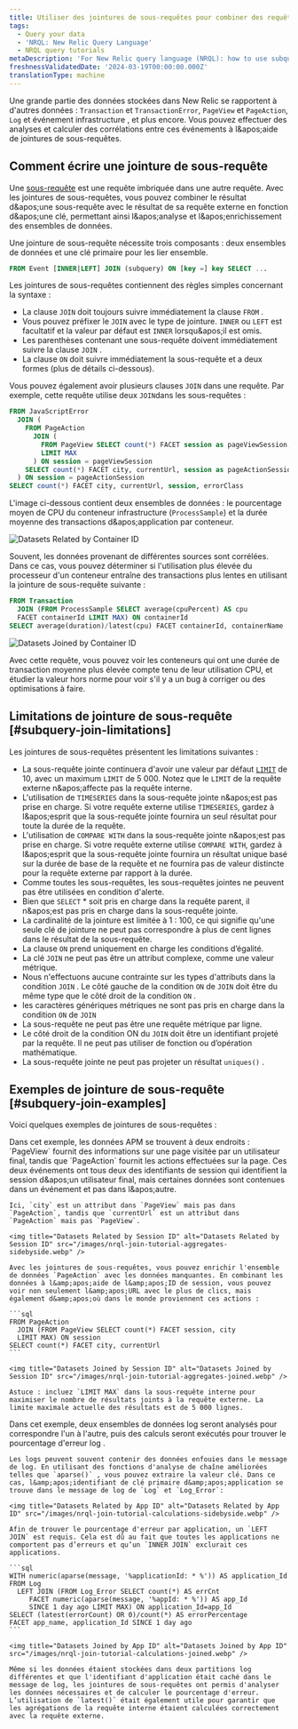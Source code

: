 ```yaml
---
title: Utiliser des jointures de sous-requêtes pour combiner des requêtes
tags:
  - Query your data
  - 'NRQL: New Relic Query Language'
  - NRQL query tutorials
metaDescription: 'For New Relic query language (NRQL): how to use subquery joins.'
freshnessValidatedDate: '2024-03-19T00:00:00.000Z'
translationType: machine
---
```


Une grande partie des données stockées dans New Relic se rapportent à d'autres données : `Transaction` et `TransactionError`, `PageView` et `PageAction`, `Log` et événement infrastructure , et plus encore. Vous pouvez effectuer des analyses et calculer des corrélations entre ces événements à l&amp;apos;aide de jointures de sous-requêtes.

## Comment écrire une jointure de sous-requête

Une [sous-requête](/docs/query-your-data/nrql-new-relic-query-language/get-started/subqueries-in-nrql) est une requête imbriquée dans une autre requête. Avec les jointures de sous-requêtes, vous pouvez combiner le résultat d&amp;apos;une sous-requête avec le résultat de sa requête externe en fonction d&amp;apos;une clé, permettant ainsi l&amp;apos;analyse et l&amp;apos;enrichissement des ensembles de données.

Une jointure de sous-requête nécessite trois composants : deux ensembles de données et une clé primaire pour les lier ensemble.

```sql
FROM Event [INNER|LEFT] JOIN (subquery) ON [key =] key SELECT ...
```

Les jointures de sous-requêtes contiennent des règles simples concernant la syntaxe :

* La clause `JOIN` doit toujours suivre immédiatement la clause `FROM` .
* Vous pouvez préfixer le `JOIN` avec le type de jointure. `INNER` ou `LEFT` est facultatif et la valeur par défaut est `INNER` lorsqu&amp;apos;il est omis.
* Les parenthèses contenant une sous-requête doivent immédiatement suivre la clause `JOIN` .
* La clause `ON` doit suivre immédiatement la sous-requête et a deux formes (plus de détails ci-dessous).

Vous pouvez également avoir plusieurs clauses `JOIN` dans une requête. Par exemple, cette requête utilise deux `JOIN`dans les sous-requêtes :

```sql
FROM JavaScriptError
  JOIN (
    FROM PageAction
      JOIN (
        FROM PageView SELECT count(*) FACET session as pageViewSession, city
        LIMIT MAX
      ) ON session = pageViewSession
    SELECT count(*) FACET city, currentUrl, session as pageActionSession
  ) ON session = pageActionSession
SELECT count(*) FACET city, currentUrl, session, errorClass
```

L'image ci-dessous contient deux ensembles de données : le pourcentage moyen de CPU du conteneur infrastructure (`ProcessSample`) et la durée moyenne des transactions d&amp;apos;application par conteneur.

<img title="Datasets related by container ID" alt="Datasets Related by Container ID" src="/images/nrql-join-tutorial-rows-sidebyside.webp" />

Souvent, les données provenant de différentes sources sont corrélées. Dans ce cas, vous pouvez déterminer si l'utilisation plus élevée du processeur d'un conteneur entraîne des transactions plus lentes en utilisant la jointure de sous-requête suivante :

```sql
FROM Transaction
  JOIN (FROM ProcessSample SELECT average(cpuPercent) AS cpu
  FACET containerId LIMIT MAX) ON containerId
SELECT average(duration)/latest(cpu) FACET containerId, containerName
```

<img title="Datasets Joined by Container ID" alt="Datasets Joined by Container ID" src="/images/nrql-join-tutorial-rows-joined.webp" />

Avec cette requête, vous pouvez voir les conteneurs qui ont une durée de transaction moyenne plus élevée compte tenu de leur utilisation CPU, et étudier la valeur hors norme pour voir s'il y a un bug à corriger ou des optimisations à faire.

## Limitations de jointure de sous-requête [#subquery-join-limitations]

Les jointures de sous-requêtes présentent les limitations suivantes :

* La sous-requête jointe continuera d'avoir une valeur par défaut [`LIMIT`](#sel-limit) de 10, avec un maximum `LIMIT` de 5 000. Notez que le `LIMIT` de la requête externe n&amp;apos;affecte pas la requête interne.
* L'utilisation de `TIMESERIES` dans la sous-requête jointe n&amp;apos;est pas prise en charge. Si votre requête externe utilise `TIMESERIES`, gardez à l&amp;apos;esprit que la sous-requête jointe fournira un seul résultat pour toute la durée de la requête.
* L'utilisation de `COMPARE WITH` dans la sous-requête jointe n&amp;apos;est pas prise en charge. Si votre requête externe utilise `COMPARE WITH`, gardez à l&amp;apos;esprit que la sous-requête jointe fournira un résultat unique basé sur la durée de base de la requête et ne fournira pas de valeur distincte pour la requête externe par rapport à la durée.
* Comme toutes les sous-requêtes, les sous-requêtes jointes ne peuvent pas être utilisées en condition d'alerte.
* Bien que `SELECT` \* soit pris en charge dans la requête parent, il n&amp;apos;est pas pris en charge dans la sous-requête jointe.
* La cardinalité de la jointure est limitée à 1 : 100, ce qui signifie qu'une seule clé de jointure ne peut pas correspondre à plus de cent lignes dans le résultat de la sous-requête.
* La clause `ON` prend uniquement en charge les conditions d’égalité.
* La clé `JOIN` ne peut pas être un attribut complexe, comme une valeur métrique.
* Nous n'effectuons aucune contrainte sur les types d'attributs dans la condition `JOIN` . Le côté gauche de la condition `ON` de `JOIN` doit être du même type que le côté droit de la condition `ON` .
* les caractères génériques métriques ne sont pas pris en charge dans la condition `ON` de `JOIN`
* La sous-requête ne peut pas être une requête métrique par ligne.
* Le côté droit de la condition ON du `JOIN` doit être un identifiant projeté par la requête. Il ne peut pas utiliser de fonction ou d’opération mathématique.
* La sous-requête jointe ne peut pas projeter un résultat `uniques()` .

## Exemples de jointure de sous-requête [#subquery-join-examples]

Voici quelques exemples de jointures de sous-requêtes :

<CollapserGroup>
  <Collapser id="add-missing-data" title="Ajouter les données manquantes">
    Dans cet exemple, les données APM se trouvent à deux endroits : `PageView` fournit des informations sur une page visitée par un utilisateur final, tandis que `PageAction` fournit les actions effectuées sur la page. Ces deux événements ont tous deux des identifiants de session qui identifient la session d&amp;apos;un utilisateur final, mais certaines données sont contenues dans un événement et pas dans l&amp;apos;autre.

    Ici, `city` est un attribut dans `PageView` mais pas dans `PageAction`, tandis que `currentUrl` est un attribut dans `PageAction` mais pas `PageView`.

    <img title="Datasets Related by Session ID" alt="Datasets Related by Session ID" src="/images/nrql-join-tutorial-aggregates-sidebyside.webp" />

    Avec les jointures de sous-requêtes, vous pouvez enrichir l'ensemble de données `PageAction` avec les données manquantes. En combinant les données à l&amp;apos;aide de l&amp;apos;ID de session, vous pouvez voir non seulement l&amp;apos;URL avec le plus de clics, mais également d&amp;apos;où dans le monde proviennent ces actions :

    ```sql
    FROM PageAction
      JOIN (FROM PageView SELECT count(*) FACET session, city
      LIMIT MAX) ON session
    SELECT count(*) FACET city, currentUrl
    ```

    <img title="Datasets Joined by Session ID" alt="Datasets Joined by Session ID" src="/images/nrql-join-tutorial-aggregates-joined.webp" />

    Astuce : incluez `LIMIT MAX` dans la sous-requête interne pour maximiser le nombre de résultats joints à la requête externe. La limite maximale actuelle des résultats est de 5 000 lignes.
  </Collapser>

  <Collapser id="calculations-across-datasets" title="Calculs sur plusieurs ensembles de données">
    Dans cet exemple, deux ensembles de données log seront analysés pour correspondre l'un à l'autre, puis des calculs seront exécutés pour trouver le pourcentage d'erreur log .

    Les logs peuvent souvent contenir des données enfouies dans le message de log. En utilisant des fonctions d'analyse de chaîne améliorées telles que `aparse()` , vous pouvez extraire la valeur clé. Dans ce cas, l&amp;apos;identifiant de clé primaire d&amp;apos;application se trouve dans le message de log de `Log` et `Log_Error`:

    <img title="Datasets Related by App ID" alt="Datasets Related by App ID" src="/images/nrql-join-tutorial-calculations-sidebyside.webp" />

    Afin de trouver le pourcentage d'erreur par application, un `LEFT JOIN` est requis. Cela est dû au fait que toutes les applications ne comportent pas d’erreurs et qu’un `INNER JOIN` exclurait ces applications.

    ```sql
    WITH numeric(aparse(message, '%applicationId: * %')) AS application_Id
    FROM Log
      LEFT JOIN (FROM Log_Error SELECT count(*) AS errCnt
         FACET numeric(aparse(message, '%appId: * %')) AS app_Id
         SINCE 1 day ago LIMIT MAX) ON application_Id=app_Id
    SELECT (latest(errorCount) OR 0)/count(*) AS errorPercentage
    FACET app_name, application_Id SINCE 1 day ago
    ```

    <img title="Datasets Joined by App ID" alt="Datasets Joined by App ID" src="/images/nrql-join-tutorial-calculations-joined.webp" />

    Même si les données étaient stockées dans deux partitions log différentes et que l'identifiant d'application était caché dans le message de log, les jointures de sous-requêtes ont permis d'analyser les données nécessaires et de calculer le pourcentage d'erreur. L’utilisation de `latest()` était également utile pour garantir que les agrégations de la requête interne étaient calculées correctement avec la requête externe.
  </Collapser>
</CollapserGroup>
